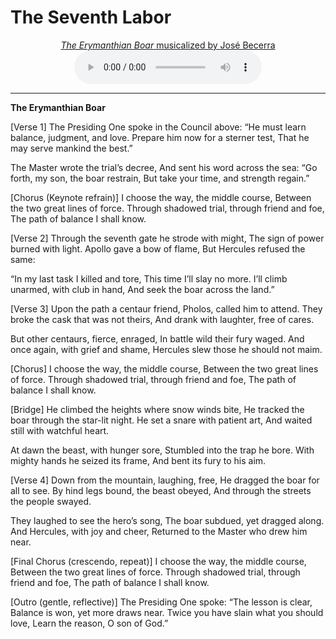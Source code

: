 # The Seventh Labor

<center>
[*The Erymanthian Boar* musicalized by José Becerra](https://ngsm.org/mp3/07.mp3)
</center>

<center>

<audio controls>
  <source src="https://ngsm.org/mp3/07.mp3" type="audio/mpeg">
  Your browser does not support the audio element.
</audio>

</center>

---

**The Erymanthian Boar**

[Verse 1]
The Presiding One spoke in the Council above:
“He must learn balance, judgment, and love.
Prepare him now for a sterner test,
That he may serve mankind the best.”

The Master wrote the trial’s decree,
And sent his word across the sea:
“Go forth, my son, the boar restrain,
But take your time, and strength regain.”

[Chorus (Keynote refrain)]
I choose the way, the middle course,
Between the two great lines of force.
Through shadowed trial, through friend and foe,
The path of balance I shall know.

[Verse 2]
Through the seventh gate he strode with might,
The sign of power burned with light.
Apollo gave a bow of flame,
But Hercules refused the same:

“In my last task I killed and tore,
This time I’ll slay no more.
I’ll climb unarmed, with club in hand,
And seek the boar across the land.”

[Verse 3]
Upon the path a centaur friend,
Pholos, called him to attend.
They broke the cask that was not theirs,
And drank with laughter, free of cares.

But other centaurs, fierce, enraged,
In battle wild their fury waged.
And once again, with grief and shame,
Hercules slew those he should not maim.

[Chorus]
I choose the way, the middle course,
Between the two great lines of force.
Through shadowed trial, through friend and foe,
The path of balance I shall know.

[Bridge]
He climbed the heights where snow winds bite,
He tracked the boar through the star-lit night.
He set a snare with patient art,
And waited still with watchful heart.

At dawn the beast, with hunger sore,
Stumbled into the trap he bore.
With mighty hands he seized its frame,
And bent its fury to his aim.

[Verse 4]
Down from the mountain, laughing, free,
He dragged the boar for all to see.
By hind legs bound, the beast obeyed,
And through the streets the people swayed.

They laughed to see the hero’s song,
The boar subdued, yet dragged along.
And Hercules, with joy and cheer,
Returned to the Master who drew him near.

[Final Chorus (crescendo, repeat)]
I choose the way, the middle course,
Between the two great lines of force.
Through shadowed trial, through friend and foe,
The path of balance I shall know.

[Outro (gentle, reflective)]
The Presiding One spoke: “The lesson is clear,
Balance is won, yet more draws near.
Twice you have slain what you should love,
Learn the reason, O son of God.”
